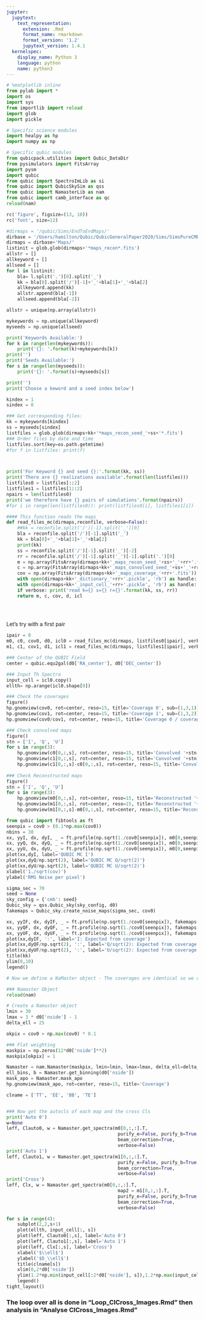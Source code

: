 ```yaml
---
jupyter:
  jupytext:
    text_representation:
      extension: .Rmd
      format_name: rmarkdown
      format_version: '1.2'
      jupytext_version: 1.4.1
  kernelspec:
    display_name: Python 3
    language: python
    name: python3
---
```


```python
# %matplotlib inline
from pylab import *
import os
import sys
from importlib import reload
import glob
import pickle

# Specific science modules
import healpy as hp
import numpy as np

# Specific qubic modules
from qubicpack.utilities import Qubic_DataDir
from pysimulators import FitsArray
import pysm
import qubic
from qubic import SpectroImLib as si
from qubic import QubicSkySim as qss
from qubic import NamasterLib as nam
from qubic import camb_interface as qc
reload(nam)

rc('figure', figsize=(13, 10))
rc('font', size=12)
```

```python
#dirmaps = '/qubic/Sims/EndToEndMaps/'
dirbase = '/Users/hamilton/Qubic/QubicGeneralPaper2020/Sims/SimsPureCMB/'
dirmaps = dirbase+'Maps/'
listinit = glob.glob(dirmaps+'*maps_recon*.fits')
allstr = []
allkeyword = []
allseed = []
for l in listinit:
    bla= l.split('.')[0].split('_')
    kk = bla[0].split('/')[-1]+'_'+bla[1]+'_'+bla[2]
    allkeyword.append(kk)
    allstr.append(bla[-1])
    allseed.append(bla[-2])

allstr = unique(np.array(allstr))

mykeywords = np.unique(allkeyword)
myseeds = np.unique(allseed)

print('Keywords Available:')
for k in range(len(mykeywords)):
    print('{}: '.format(k)+mykeywords[k])
print('')
print('Seeds Available:')
for s in range(len(myseeds)):
    print('{}: '.format(s)+myseeds[s])

print('')
print('Choose a keword and a seed index below')
```

```python
kindex = 1
sindex = 0

### Get corresponding files:
kk = mykeywords[kindex]
ss = myseeds[sindex]
listfiles = glob.glob(dirmaps+kk+'*maps_recon_seed_'+ss+'*.fits')
### Order files by date and time
listfiles.sort(key=os.path.getmtime)
#for f in listfiles: print(f)



print('For Keyword {} and seed {}:'.format(kk, ss))
print('There are {} realizations available'.format(len(listfiles)))
listfiles0 = listfiles[::2]
listfiles1 = listfiles[1::2]
npairs = len(listfiles0)
print('we therefore have {} pairs of simulations'.format(npairs))
#for i in range(len(listfiles0)): print(listfiles0[i], listfiles1[i])
```

```python
#### This function reads the maps
def read_files_mc(dirmaps,reconfile, verbose=False):
    ##kk = reconfile.split('/')[-1].split('_')[0]
    bla = reconfile.split('/')[-1].split('_')
    kk = bla[0]+'_'+bla[1]+'_'+bla[2]
    print(kk)
    ss = reconfile.split('/')[-1].split('_')[-2]
    rr = reconfile.split('/')[-1].split('_')[-1].split('.')[0]
    m = np.array(FitsArray(dirmaps+kk+'_maps_recon_seed_'+ss+'_'+rr+'.fits'))
    c = np.array(FitsArray(dirmaps+kk+'_maps_convolved_seed_'+ss+'_'+rr+'.fits'))
    cov = np.array(FitsArray(dirmaps+kk+'_maps_coverage_'+rr+'.fits'))
    with open(dirmaps+kk+'_dictionary_'+rr+'.pickle', 'rb') as handle: d = pickle.load(handle)
    with open(dirmaps+kk+'_input_cell_'+rr+'.pickle', 'rb') as handle: icl = pickle.load(handle)
    if verbose: print('read k={} s={} r={}'.format(kk, ss, rr))
    return m, c, cov, d, icl
    

    
```

Let's try with a first pair

```python
ipair = 0
m0, c0, cov0, d0, icl0 = read_files_mc(dirmaps, listfiles0[ipair], verbose=True)
m1, c1, cov1, d1, icl1 = read_files_mc(dirmaps, listfiles1[ipair], verbose=True)

### Center of the QUBIC Field
center = qubic.equ2gal(d0['RA_center'], d0['DEC_center'])

### Input Th Spectra
input_cell = icl0.copy()
ellth= np.arange(icl0.shape[0])

### Check the coverages
figure()
hp.gnomview(cov0, rot=center, reso=15, title='Coverage 0', sub=(1,3,1))
hp.gnomview(cov1, rot=center, reso=15, title='Coverage 1', sub=(1,3,2))
hp.gnomview(cov0/cov1, rot=center, reso=15, title='Coverage 0 / coverage 1', sub=(1,3,3))

### Check convolved maps
figure()
stn = ['I', 'Q', 'U']
for s in range(3):
    hp.gnomview(c0[0,:,s], rot=center, reso=15, title='Convolved '+stn[s]+' 0', sub=(3,3,1+s))    
    hp.gnomview(c1[0,:,s], rot=center, reso=15, title='Convolved '+stn[s]+' 1', sub=(3,3,4+s))    
    hp.gnomview(c1[0,:,s]-c0[0,:,s], rot=center, reso=15, title='Convolved '+stn[s]+' 1-0', sub=(3,3,7+s))
    
### Check Reconstructed maps
figure()
stn = ['I', 'Q', 'U']
for s in range(3):
    hp.gnomview(m0[0,:,s], rot=center, reso=15, title='Reconstructed '+stn[s]+' 0', sub=(3,3,1+s))    
    hp.gnomview(m1[0,:,s], rot=center, reso=15, title='Reconstructed '+stn[s]+' 1', sub=(3,3,4+s))    
    hp.gnomview(m1[0,:,s]-m0[0,:,s], rot=center, reso=15, title='Reconstructed '+stn[s]+' 1-0', sub=(3,3,7+s))
```

```python
from qubic import fibtools as ft
seenpix = cov0 > (0.1*np.max(cov0))
nbins = 30
xx, yyI, dx, dyI, _ = ft.profile(np.sqrt(1./cov0[seenpix]), m0[0,seenpix,0]-c0[0,seenpix,0], nbins=nbins, plot=False)
xx, yyQ, dx, dyQ, _ = ft.profile(np.sqrt(1./cov0[seenpix]), m0[0,seenpix,1]-c0[0,seenpix,1], nbins=nbins, plot=False)
xx, yyU, dx, dyU, _ = ft.profile(np.sqrt(1./cov0[seenpix]), m0[0,seenpix,2]-c0[0,seenpix,2], nbins=nbins, plot=False)
plot(xx,dyI, label='QUBIC MC I')
plot(xx,dyQ/np.sqrt(2), label='QUBIC MC Q/sqrt(2)')
plot(xx,dyU/np.sqrt(2), label='QUBIC MC U/sqrt(2)')
xlabel('1./sqrt(cov)')
ylabel('RMS Noise per pixel')

sigma_sec = 70
seed = None
sky_config = {'cmb': seed}
Qubic_sky = qss.Qubic_sky(sky_config, d0)
fakemaps = Qubic_sky.create_noise_maps(sigma_sec, cov0)

xx, yyIF, dx, dyIF, _ = ft.profile(np.sqrt(1./cov0[seenpix]), fakemaps[seenpix,0], nbins=nbins, plot=False)
xx, yyQF, dx, dyQF, _ = ft.profile(np.sqrt(1./cov0[seenpix]), fakemaps[seenpix,1], nbins=nbins, plot=False)
xx, yyUF, dx, dyUF, _ = ft.profile(np.sqrt(1./cov0[seenpix]), fakemaps[seenpix,2], nbins=nbins, plot=False)
plot(xx,dyIF, ':', label='I: Expected from coverage')
plot(xx,dyQF/np.sqrt(2), ':', label='Q/sqrt(2): Expected from coverage')
plot(xx,dyUF/np.sqrt(2), ':', label='U/sqrt(2): Expected from coverage')
title(kk)
ylim(0,10)
legend()


```

```python
# Now we define a NaMaster object - The coverages are identical so we can use just one of the two for the mask

### Namaster Object
reload(nam)

# Create a Namaster object
lmin = 30
lmax = 3 * d0['nside'] - 1
delta_ell = 25

okpix = cov0 > np.max(cov0) * 0.1

### Flat weighting
maskpix = np.zeros(12*d0['nside']**2)
maskpix[okpix] = 1

Namaster = nam.Namaster(maskpix, lmin=lmin, lmax=lmax, delta_ell=delta_ell)
ell_bins, b = Namaster.get_binning(d0['nside'])
mask_apo = Namaster.mask_apo
hp.gnomview(mask_apo, rot=center, reso=15, title='Coverage')

clname = ['TT', 'EE', 'BB', 'TE']



```

```python
### Now get the autocls of each map and the cross Cls
print('Auto 0')
w=None
leff, Clauto0, w = Namaster.get_spectra(m0[0,:,:].T,
                                         purify_e=False, purify_b=True, 
                                         beam_correction=True,
                                         verbose=False)
print('Auto 1')
leff, Clauto1, w = Namaster.get_spectra(m1[0,:,:].T,
                                         purify_e=False, purify_b=True, 
                                         beam_correction=True,
                                         verbose=False)
print('Cross')
leff, Clx, w = Namaster.get_spectra(m0[0,:,:].T,
                                         map2 = m1[0,:,:].T,
                                         purify_e=False, purify_b=True, 
                                         beam_correction=True,
                                         verbose=False)

```

```python
for s in range(4):
    subplot(2,2,s+1)
    plot(ellth, input_cell[:, s])
    plot(leff, Clauto0[:,s], label='Auto 0')
    plot(leff, Clauto1[:,s], label='Auto 1')
    plot(leff, Clx[:,s], label='Cross')
    xlabel('$\\ell$')
    ylabel('$D_\\ell$')
    title(clname[s])
    xlim(0,2*d0['nside'])
    ylim(1.2*np.min(input_cell[:2*d0['nside'], s]),1.2*np.max(input_cell[:2*d0['nside'], s]))
    legend()
tight_layout()
```

### The loop over all is done in "Loop_ClCross_Images.Rmd" then analysis in "Analyse ClCross_Images.Rmd"

```python

```

```python

```

```python

```
